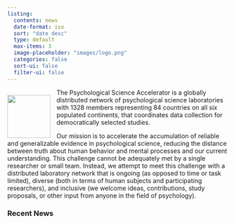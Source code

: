 ```yaml
---
listing:
  contents: news
  date-format: iso
  sort: "date desc"
  type: default
  max-items: 3
  image-placeholder: "images/logo.png"
  categories: false
  sort-ui: false
  filter-ui: false
---
```


<img src="images/logo.png" style="float:left; padding: 1em 1em 0 0; width: 7em; min-width: 50px;">

The Psychological Science Accelerator is a globally distributed network of psychological science laboratories with 1328 members representing 84 countries on all six populated continents, that coordinates data collection for democratically selected studies.

Our mission is to accelerate the accumulation of reliable and generalizable evidence in psychological science, reducing the distance between truth about human behavior and mental processes and our current understanding. This challenge cannot be adequately met by a single researcher or small team. Instead, we attempt to meet this challenge with a distributed laboratory network that is ongoing (as opposed to time or task limited), diverse (both in terms of human subjects and participating researchers), and inclusive (we welcome ideas, contributions, study proposals, or other input from anyone in the field of psychology).

### Recent News